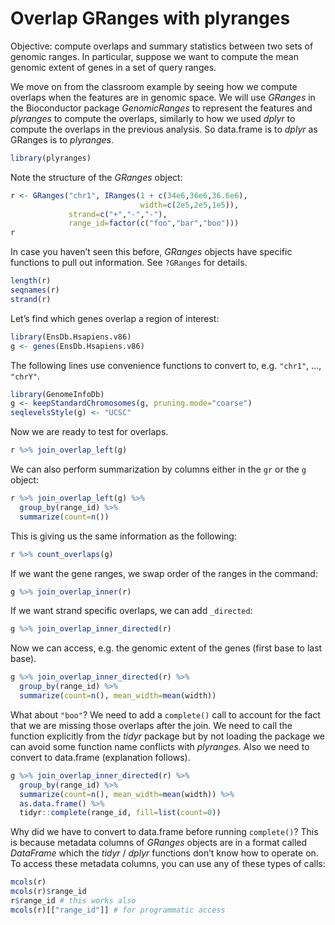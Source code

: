 # Overlap GRanges with plyranges

Objective: compute overlaps and summary statistics between two sets of
genomic ranges. In particular, suppose we want to compute the mean
genomic extent of genes in a set of query ranges.

We move on from the classroom example by seeing how we compute
overlaps when the features are in genomic space. We will use *GRanges*
in the Bioconductor package *GenomicRanges* to represent the features
and *plyranges* to compute the overlaps, similarly to how we used
*dplyr* to compute the overlaps in the previous analysis. So
data.frame is to *dplyr* as GRanges is to *plyranges*.

```r
library(plyranges)
```

Note the structure of the *GRanges* object:

```r
r <- GRanges("chr1", IRanges(1 + c(34e6,36e6,36.6e6),
                             width=c(2e5,2e5,1e5)),
             strand=c("+","-","-"),
             range_id=factor(c("foo","bar","boo")))
r
```

In case you haven't seen this before, *GRanges* objects have specific
functions to pull out information. See `?GRanges` for details.

```r
length(r)
seqnames(r)
strand(r)
```

Let's find which genes overlap a region of interest:

```r
library(EnsDb.Hsapiens.v86)
g <- genes(EnsDb.Hsapiens.v86)
```

The following lines use convenience functions to convert to,
e.g. `"chr1"`, ..., `"chrY"`.

```r
library(GenomeInfoDb)
g <- keepStandardChromosomes(g, pruning.mode="coarse")
seqlevelsStyle(g) <- "UCSC"
```

Now we are ready to test for overlaps.

```r
r %>% join_overlap_left(g)
```

We can also perform summarization by columns either in the `gr` or the
`g` object:

```r
r %>% join_overlap_left(g) %>%
  group_by(range_id) %>%
  summarize(count=n())
```

This is giving us the same information as the following:

```r
r %>% count_overlaps(g)
```

If we want the gene ranges, we swap order of the ranges in the
command:

```r
g %>% join_overlap_inner(r)
```

If we want strand specific overlaps, we can add `_directed`:

```r
g %>% join_overlap_inner_directed(r)
```

Now we can access, e.g. the genomic extent of the genes (first base to
last base).

```r
g %>% join_overlap_inner_directed(r) %>%
  group_by(range_id) %>%
  summarize(count=n(), mean_width=mean(width))
```

What about `"boo"`? We need to add a `complete()` call to account for
the fact that we are missing those overlaps after the join. We need to
call the function explicitly from the *tidyr* package but by not
loading the package we can avoid some function name conflicts with
*plyranges*. Also we need to convert to data.frame (explanation
follows).

```r
g %>% join_overlap_inner_directed(r) %>%
  group_by(range_id) %>%
  summarize(count=n(), mean_width=mean(width)) %>%
  as.data.frame() %>%
  tidyr::complete(range_id, fill=list(count=0))
```

Why did we have to convert to data.frame before running `complete()`?
This is because metadata columns of *GRanges* objects are in a format
called *DataFrame* which the *tidyr* / *dplyr* functions don't know
how to operate on. To access these metadata columns, you can use any
of these types of calls:

```r
mcols(r)
mcols(r)$range_id
r$range_id # this works also
mcols(r)[["range_id"]] # for programmatic access
```

